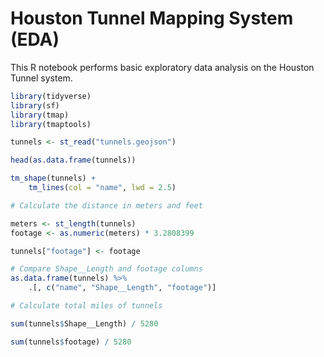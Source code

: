 # Houston Tunnel Mapping System (EDA)

This R notebook performs basic exploratory data analysis on the Houston Tunnel system.

```{r}
library(tidyverse)
library(sf)
library(tmap)
library(tmaptools)
```

```{r}
tunnels <- st_read("tunnels.geojson")
```

```{r}
head(as.data.frame(tunnels))
```

```{r}
tm_shape(tunnels) +
    tm_lines(col = "name", lwd = 2.5)
```

```{r}
# Calculate the distance in meters and feet

meters <- st_length(tunnels)
footage <- as.numeric(meters) * 3.2808399

tunnels["footage"] <- footage

# Compare Shape__Length and footage columns
as.data.frame(tunnels) %>%
    .[, c("name", "Shape__Length", "footage")]
```

```{r}
# Calculate total miles of tunnels

sum(tunnels$Shape__Length) / 5280
```

```{r}
sum(tunnels$footage) / 5280
```
